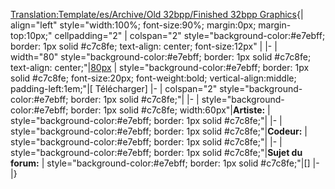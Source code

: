 <noinclude>[[Translation:Template/es/Archive/Old 32bpp/Finished 32bpp Graphics]]</noinclude><noinclude></noinclude>{| align="left" style="width:100%; font-size:90%; margin:0px; margin-top:10px;" cellpadding="2"
| colspan="2" style="background-color:#e7ebff; border: 1px solid #c7c8fe; text-align: center; font-size:12px" |<strong>{{{titre}}}</strong>
|-
| width="80" style="background-color:#e7ebff; border: 1px solid #c7c8fe; text-align: center;"|[[{{{image}}}|80px]]
| style="background-color:#e7ebff; border: 1px solid #c7c8fe; font-size:20px; font-weight:bold; vertical-align:middle; padding-left:1em;"|[{{{fichier}}} Télécharger]
|-
| colspan="2" style="background-color:#e7ebff; border: 1px solid #c7c8fe;"|{{{notes}}}
|-
| style="background-color:#e7ebff; border: 1px solid #c7c8fe; width:60px"|<strong>Artiste:</strong>
| style="background-color:#e7ebff; border: 1px solid #c7c8fe;"|{{{artiste}}}
|-
| style="background-color:#e7ebff; border: 1px solid #c7c8fe;"|<strong>Codeur:</strong>
| style="background-color:#e7ebff; border: 1px solid #c7c8fe;"|{{{codeur}}}
|-
| style="background-color:#e7ebff; border: 1px solid #c7c8fe;"|<strong>Sujet du forum:</strong>
| style="background-color:#e7ebff; border: 1px solid #c7c8fe;"|[{{{forum}}}]
|-
|}